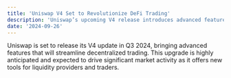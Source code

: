 ```yaml
---
title: 'Uniswap V4 Set to Revolutionize DeFi Trading'
description: 'Uniswap’s upcoming V4 release introduces advanced features to improve decentralized trading.'
date: '2024-09-26'
---
```


Uniswap is set to release its V4 update in Q3 2024, bringing advanced features that will streamline decentralized trading. This upgrade is highly anticipated and expected to drive significant market activity as it offers new tools for liquidity providers and traders.
